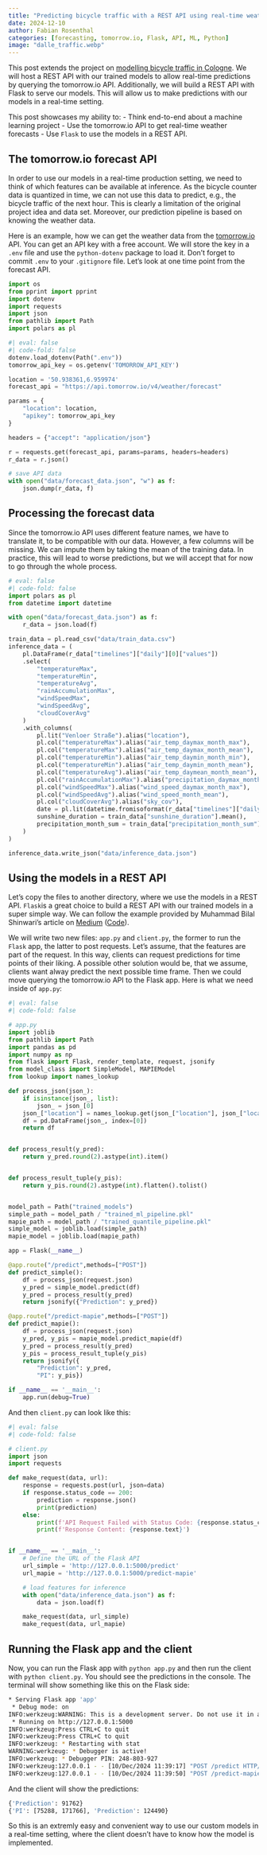 ```yaml
---
title: "Predicting bicycle traffic with a REST API using real-time weather data"
date: 2024-12-10
author: Fabian Rosenthal
categories: [forecasting, tomorrow.io, Flask, API, ML, Python]
image: "dalle_traffic.webp"
---
```


This post extends the project on [modelling bicycle traffic in Cologne](/posts/bicycle/). We will host a REST API with our trained models to allow real-time predictions by querying the tomorrow.io API. Additionally, we will build a REST API with Flask to serve our models. This will allow us to make predictions with our models in a real-time setting.

This post showcases my ability to:
-   Think end-to-end about a machine learning project
-   Use the tomorrow.io API to get real-time weather forecasts
-   Use `Flask` to use the models in a REST API.

## The tomorrow.io forecast API

In order to use our models in a real-time production setting, we need to think of which features can be available at inference. As the bicycle counter data is quantized in time, we can not use this data to predict, e.g., the bicycle traffic of the next hour. This is clearly a limitation of the original project idea and data set. Moreover, our prediction pipeline is based on knowing the weather data.

Here is an example, how we can get the weather data from the [tomorrow.io](https://www.tomorrow.io/) API. You can get an API key with a free account. We will store the key in a `.env` file and use the `python-dotenv` package to load it. Don't forget to commit `.env` to your `.gitignore` file.
Let's look at one time point from the forecast API.

```python
import os
from pprint import pprint
import dotenv
import requests
import json
from pathlib import Path
import polars as pl
```

```python
#| eval: false
#| code-fold: false
dotenv.load_dotenv(Path(".env"))
tomorrow_api_key = os.getenv('TOMORROW_API_KEY')

location = '50.938361,6.959974'
forecast_api = "https://api.tomorrow.io/v4/weather/forecast"

params = {
    "location": location,
    "apikey": tomorrow_api_key
}

headers = {"accept": "application/json"}

r = requests.get(forecast_api, params=params, headers=headers)
r_data = r.json()

# save API data
with open("data/forecast_data.json", "w") as f:
    json.dump(r_data, f)
```

## Processing the forecast data

Since the tomorrow.io API uses different feature names, we have to translate it, to be compatible with our data. 
However, a few columns will be missing. We can impute them by taking the mean of the training data. In practice, this will lead to worse predictions, but we will accept that for now to go through the whole process.

```python
# eval: false
#| code-fold: false
import polars as pl
from datetime import datetime

with open("data/forecast_data.json") as f:
    r_data = json.load(f)

train_data = pl.read_csv("data/train_data.csv")
inference_data = (
    pl.DataFrame(r_data["timelines"]["daily"][0]["values"])
    .select(
        "temperatureMax",
        "temperatureMin",
        "temperatureAvg",
        "rainAccumulationMax",
        "windSpeedMax",
        "windSpeedAvg",
        "cloudCoverAvg"
    )
    .with_columns(
        pl.lit("Venloer Straße").alias("location"),
        pl.col("temperatureMax").alias("air_temp_daymax_month_max"),
        pl.col("temperatureMax").alias("air_temp_daymax_month_mean"),
        pl.col("temperatureMin").alias("air_temp_daymin_month_min"),
        pl.col("temperatureMin").alias("air_temp_daymin_month_mean"),
        pl.col("temperatureAvg").alias("air_temp_daymean_month_mean"),
        pl.col("rainAccumulationMax").alias("precipitation_daymax_month_max"),
        pl.col("windSpeedMax").alias("wind_speed_daymax_month_max"),
        pl.col("windSpeedAvg").alias("wind_speed_month_mean"),
        pl.col("cloudCoverAvg").alias("sky_cov"),
        date = pl.lit(datetime.fromisoformat(r_data["timelines"]["daily"][0]["time"])).cast(pl.Date),
        sunshine_duration = train_data["sunshine_duration"].mean(),
        precipitation_month_sum = train_data["precipitation_month_sum"].mean(),
    )
)

inference_data.write_json("data/inference_data.json")
```

## Using the models in a REST API
Let's copy the files to another directory, where we use the models in a REST API. `Flask`is a great choice to build a REST API with our trained models in a super simple way. We can follow the example provided by Muhammad Bilal Shinwari's article on [Medium](https://medium.com/red-buffer/how-to-build-a-rest-api-for-your-machine-learning-model-using-flask-8c2fbc75e359) ([Code](https://github.com/Bilalcr07/FLASK-REST-API-ML)). 

We will write two new files: `app.py` and `client.py`, the former to run the `Flask` app, the latter to post requests. Let's assume, that the features are part of the request. In this way, clients can request predictions for time points of their liking. A possible other solution would be, that we assume, clients want alway predict the next possible time frame. Then we could move querying the tomorrow.io API to the Flask app.
Here is what we need inside of `app.py`:

```python
#| eval: false
#| code-fold: false

# app.py
import joblib
from pathlib import Path
import pandas as pd
import numpy as np
from flask import Flask, render_template, request, jsonify
from model_class import SimpleModel, MAPIEModel
from lookup import names_lookup

def process_json(json_):
    if isinstance(json_, list):
        json_ = json_[0]
    json_["location"] = names_lookup.get(json_["location"], json_["location"])
    df = pd.DataFrame(json_, index=[0])
    return df


def process_result(y_pred):
    return y_pred.round(2).astype(int).item()


def process_result_tuple(y_pis):
    return y_pis.round(2).astype(int).flatten().tolist()


model_path = Path("trained_models")
simple_path = model_path / "trained_ml_pipeline.pkl"
mapie_path = model_path / "trained_quantile_pipeline.pkl"
simple_model = joblib.load(simple_path)
mapie_model = joblib.load(mapie_path)

app = Flask(__name__)

@app.route("/predict",methods=["POST"])
def predict_simple():
    df = process_json(request.json)
    y_pred = simple_model.predict(df)
    y_pred = process_result(y_pred)
    return jsonify({"Prediction": y_pred})

@app.route("/predict-mapie",methods=["POST"])
def predict_mapie():
    df = process_json(request.json)
    y_pred, y_pis = mapie_model.predict_mapie(df)
    y_pred = process_result(y_pred)
    y_pis = process_result_tuple(y_pis)
    return jsonify({
        "Prediction": y_pred, 
        "PI": y_pis})

if __name__ == '__main__':
    app.run(debug=True)
```

And then `client.py` can look like this:

```python
#| eval: false
#| code-fold: false

# client.py
import json
import requests

def make_request(data, url):
    response = requests.post(url, json=data)
    if response.status_code == 200:
        prediction = response.json()
        print(prediction)
    else:
        print(f'API Request Failed with Status Code: {response.status_code}')
        print(f'Response Content: {response.text}')


if __name__ == '__main__':
    # Define the URL of the Flask API
    url_simple = 'http://127.0.0.1:5000/predict'
    url_mapie = 'http://127.0.0.1:5000/predict-mapie'

    # load features for inference
    with open("data/inference_data.json") as f:
        data = json.load(f)

    make_request(data, url_simple)
    make_request(data, url_mapie)
```

## Running the Flask app and the client

Now, you can run the Flask app with `python app.py` and then run the client with `python client.py`. You should see the predictions in the console.
The terminal will show something like this on the Flask side:

```bash
* Serving Flask app 'app'
 * Debug mode: on
INFO:werkzeug:WARNING: This is a development server. Do not use it in a production deployment. Use a production WSGI server instead.
 * Running on http://127.0.0.1:5000
INFO:werkzeug:Press CTRL+C to quit
INFO:werkzeug:Press CTRL+C to quit
INFO:werkzeug: * Restarting with stat
WARNING:werkzeug: * Debugger is active!
INFO:werkzeug: * Debugger PIN: 248-803-927
INFO:werkzeug:127.0.0.1 - - [10/Dec/2024 11:39:17] "POST /predict HTTP/1.1" 200 -
INFO:werkzeug:127.0.0.1 - - [10/Dec/2024 11:39:50] "POST /predict-mapie HTTP/1.1" 200 -
```

And the client will show the predictions:
```bash
{'Prediction': 91762}
{'PI': [75288, 171766], 'Prediction': 124490}
```

So this is an extremly easy and convenient way to use our custom models in a real-time setting, where the client doesn't have to know how the model is implemented.